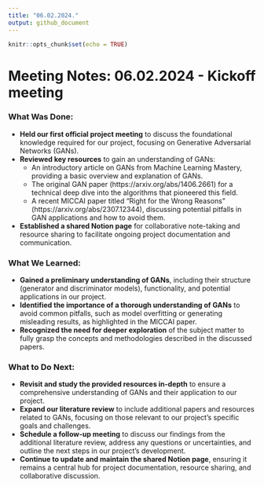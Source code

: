 ```yaml
---
title: "06.02.2024."
output: github_document
---
```


```r
knitr::opts_chunk$set(echo = TRUE)
```


# Meeting Notes: 06.02.2024 - Kickoff meeting

### What Was Done:

- **Held our first official project meeting** to discuss the foundational knowledge required for our project, focusing on Generative Adversarial Networks (GANs).
- **Reviewed key resources** to gain an understanding of GANs:
    - An introductory article on GANs from Machine Learning Mastery, providing a basic overview and explanation of GANs.
    - The original GAN paper (https://arxiv.org/abs/1406.2661) for a technical deep dive into the algorithms that pioneered this field.
    - A recent MICCAI paper titled "Right for the Wrong Reasons" (https://arxiv.org/abs/2307.12344), discussing potential pitfalls in GAN applications and how to avoid them.
- **Established a shared Notion page** for collaborative note-taking and resource sharing to facilitate ongoing project documentation and communication.

### What We Learned:

- **Gained a preliminary understanding of GANs**, including their structure (generator and discriminator models), functionality, and potential applications in our project.
- **Identified the importance of a thorough understanding of GANs** to avoid common pitfalls, such as model overfitting or generating misleading results, as highlighted in the MICCAI paper.
- **Recognized the need for deeper exploration** of the subject matter to fully grasp the concepts and methodologies described in the discussed papers.

### What to Do Next:

- **Revisit and study the provided resources in-depth** to ensure a comprehensive understanding of GANs and their application to our project.
- **Expand our literature review** to include additional papers and resources related to GANs, focusing on those relevant to our project's specific goals and challenges.
- **Schedule a follow-up meeting** to discuss our findings from the additional literature review, address any questions or uncertainties, and outline the next steps in our project's development.
- **Continue to update and maintain the shared Notion page**, ensuring it remains a central hub for project documentation, resource sharing, and collaborative discussion.

